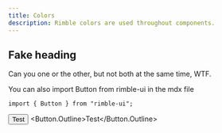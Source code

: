```yaml
---
title: Colors
description: Rimble colors are used throughout components.
---
```



## Fake heading

Can you one or the other, but not both at the same time, WTF.

You can also import Button from rimble-ui in the mdx file

```
import { Button } from "rimble-ui";
```

<Button>Test</Button>
<Button.Outline>Test</Button.Outline>
